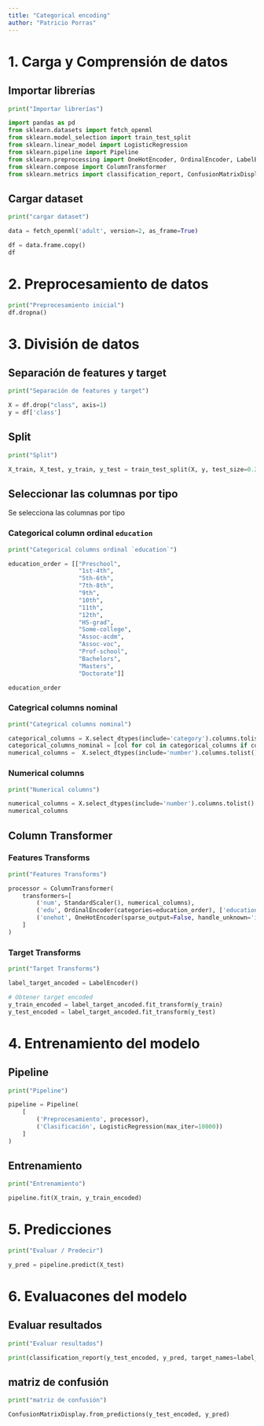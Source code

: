 ```yaml
---
title: "Categorical encoding"
author: "Patricio Porras"
---
```


# 1. Carga y Comprensión de datos

## Importar librerías

```python
print("Importar librerías")

import pandas as pd
from sklearn.datasets import fetch_openml
from sklearn.model_selection import train_test_split
from sklearn.linear_model import LogisticRegression
from sklearn.pipeline import Pipeline
from sklearn.preprocessing import OneHotEncoder, OrdinalEncoder, LabelEncoder, StandardScaler
from sklearn.compose import ColumnTransformer
from sklearn.metrics import classification_report, ConfusionMatrixDisplay
```

## Cargar dataset

```python
print("cargar dataset")

data = fetch_openml('adult', version=2, as_frame=True)

df = data.frame.copy()
df
```

# 2. Preprocesamiento de datos

```python
print("Preprocesamiento inicial")
df.dropna()
```

# 3. División de datos

## Separación de features y target

```python
print("Separación de features y target")

X = df.drop("class", axis=1)
y = df['class']

```

## Split

```python
print("Split")

X_train, X_test, y_train, y_test = train_test_split(X, y, test_size=0.2, random_state=42, stratify=y)
```

## Seleccionar las columnas por tipo

Se selecciona las columnas por tipo

### Categorical column ordinal `education`

```python
print("Categorical columns ordinal `education`")

education_order = [["Preschool",
                    "1st-4th",
                    "5th-6th",
                    "7th-8th",
                    "9th",
                    "10th",
                    "11th",
                    "12th",
                    "HS-grad",
                    "Some-college",
                    "Assoc-acdm",
                    "Assoc-voc",
                    "Prof-school",
                    "Bachelors",
                    "Masters",
                    "Doctorate"]]

education_order
```

### Categrical columns nominal

```python
print("Categrical columns nominal")

categorical_columns = X.select_dtypes(include='category').columns.tolist()
categorical_columns_nominal = [col for col in categorical_columns if col != 'education']
numerical_columns =  X.select_dtypes(include='number').columns.tolist()
```

### Numerical columns

```python
print("Numerical columns")

numerical_columns = X.select_dtypes(include='number').columns.tolist()
numerical_columns

```

## Column Transformer

### Features Transforms

```python
print("Features Transforms")

processor = ColumnTransformer(
    transformers=[
        ('num', StandardScaler(), numerical_columns),
        ('edu', OrdinalEncoder(categories=education_order), ['education']), 
        ('onehot', OneHotEncoder(sparse_output=False, handle_unknown='ignore'), categorical_columns_nominal)
    ]
)
```

### Target Transforms

```python
print("Target Transforms")

label_target_ancoded = LabelEncoder()

# Obtener target encoded
y_train_encoded = label_target_ancoded.fit_transform(y_train)
y_test_encoded = label_target_ancoded.fit_transform(y_test)
```

# 4. Entrenamiento del modelo

## Pipeline

```python
print("Pipeline")

pipeline = Pipeline(
    [
        ('Preprocesamiento', processor), 
        ('Clasificación', LogisticRegression(max_iter=10000))
    ]
)
```

## Entrenamiento

```python
print("Entrenamiento")

pipeline.fit(X_train, y_train_encoded)
```

# 5. Predicciones

```python
print("Evaluar / Predecir")

y_pred = pipeline.predict(X_test)
```

# 6. Evaluacones del modelo

## Evaluar resultados
```python
print("Evaluar resultados")

print(classification_report(y_test_encoded, y_pred, target_names=label_target_ancoded.classes_))
```

## matriz de confusión

```python
print("matriz de confusión")

ConfusionMatrixDisplay.from_predictions(y_test_encoded, y_pred)
```
